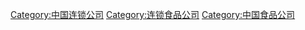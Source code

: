 [[Category:中国连锁公司|Category:中国连锁公司]]
[[Category:连锁食品公司|Category:连锁食品公司]]
[[Category:中国食品公司|Category:中国食品公司]]